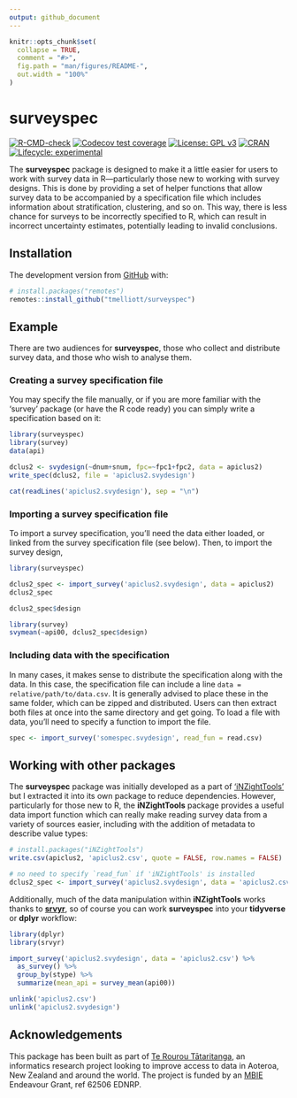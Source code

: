 ```yaml
---
output: github_document
---
```


<!-- README.md is generated from README.Rmd. Please edit that file -->

```r
knitr::opts_chunk$set(
  collapse = TRUE,
  comment = "#>",
  fig.path = "man/figures/README-",
  out.width = "100%"
)
```

# surveyspec

<!-- badges: start -->

[![R-CMD-check](https://github.com/tmelliott/surveyspec/workflows/R-CMD-check/badge.svg)](https://github.com/tmelliott/surveyspec/actions)
[![Codecov test coverage](https://codecov.io/gh/tmelliott/surveyspec/branch/main/graph/badge.svg)](https://codecov.io/gh/tmelliott/surveyspec?branch=main)
[![License: GPL v3](https://img.shields.io/badge/License-GPL%20v3-blue.svg)](http://www.gnu.org/licenses/gpl-3.0)
[![CRAN](https://www.r-pkg.org/badges/version/surveyspec)](https://CRAN.R-project.org/package=surveyspec)
[![Lifecycle: experimental](https://img.shields.io/badge/lifecycle-experimental-orange.svg)](https://lifecycle.r-lib.org/articles/stages.html#experimental)

<!-- badges: end -->

The **surveyspec** package is designed to make it a little easier for users to work with survey data in R---particularly those new to working with survey designs. This is done by providing a set of helper functions that allow survey data to be accompanied by a specification file which includes information about stratification, clustering, and so on. This way, there is less chance for surveys to be incorrectly specified to R, which can result in incorrect uncertainty estimates, potentially leading to invalid conclusions.

## Installation

<!-- You can install the released version of surveyspec from [CRAN](https://CRAN.R-project.org) with:

```r
install.packages("surveyspec")
``` -->

The development version from [GitHub](https://github.com/) with:

```r
# install.packages("remotes")
remotes::install_github("tmelliott/surveyspec")
```

## Example

There are two audiences for **surveyspec**, those who collect and distribute survey data, and those who wish to analyse them.

### Creating a survey specification file

You may specify the file manually, or if you are more familiar with the 'survey' package (or have the R code ready) you can simply write a specification based on it:

```r
library(surveyspec)
library(survey)
data(api)

dclus2 <- svydesign(~dnum+snum, fpc=~fpc1+fpc2, data = apiclus2)
write_spec(dclus2, file = 'apiclus2.svydesign')

cat(readLines('apiclus2.svydesign'), sep = "\n")
```

### Importing a survey specification file

To import a survey specification, you'll need the data either loaded, or linked from the survey specification file (see below). Then, to import the survey design,

```r
library(surveyspec)

dclus2_spec <- import_survey('apiclus2.svydesign', data = apiclus2)
dclus2_spec

dclus2_spec$design

library(survey)
svymean(~api00, dclus2_spec$design)
```

### Including data with the specification

In many cases, it makes sense to distribute the specification along with the data. In this case, the specification file can include a line `data = relative/path/to/data.csv`. It is generally advised to place these in the same folder, which can be zipped and distributed. Users can then extract both files at once into the same directory and get going. To load a file with data, you'll need to specify a function to import the file.

```r
spec <- import_survey('somespec.svydesign', read_fun = read.csv)
```

## Working with other packages

The **surveyspec** package was initially developed as a part of ['iNZightTools'](https://github.com/iNZightVIT/iNZightTools/) but I extracted it into its own package to reduce dependencies. However, particularly for those new to R, the **iNZightTools** package provides a useful data import function which can really make reading survey data from a variety of sources easier, including with the addition of metadata to describe value types:

```r
# install.packages("iNZightTools")
write.csv(apiclus2, 'apiclus2.csv', quote = FALSE, row.names = FALSE)

# no need to specify `read_fun` if 'iNZightTools' is installed
dclus2_spec <- import_survey('apiclus2.svydesign', data = 'apiclus2.csv')
```

Additionally, much of the data manipulation within **iNZightTools** works thanks to [**srvyr**](https://github.com/gergness/srvyr), so of course you can work **surveyspec** into your **tidyverse** or **dplyr** workflow:

```r
library(dplyr)
library(srvyr)

import_survey('apiclus2.svydesign', data = 'apiclus2.csv') %>%
  as_survey() %>%
  group_by(stype) %>%
  summarize(mean_api = survey_mean(api00))
```

```r
unlink('apiclus2.csv')
unlink('apiclus2.svydesign')
```

## Acknowledgements

This package has been built as part of [Te Rourou Tātaritanga](https://terourou.org), an informatics research project looking to improve access to data in Aoteroa, New Zealand and around the world. The project is funded by an [MBIE](https://www.mbie.govt.nz/) Endeavour Grant, ref 62506 EDNRP.
